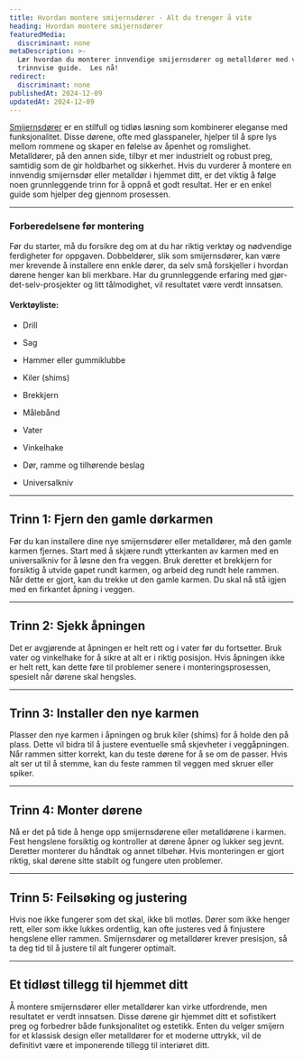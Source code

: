 ```yaml
---
title: Hvordan montere smijernsdører - Alt du trenger å vite
heading: Hvordan montere smijernsdører
featuredMedia:
  discriminant: none
metaDescription: >-
  Lær hvordan du monterer innvendige smijernsdører og metalldører med vår
  trinnvise guide.  Les nå!
redirect:
  discriminant: none
publishedAt: 2024-12-09
updatedAt: 2024-12-09
---
```

[Smijernsdører](https://www.glass.no/smijernsdor) er en stilfull og tidløs løsning som kombinerer eleganse med funksjonalitet. Disse dørene, ofte med glasspaneler, hjelper til å spre lys mellom rommene og skaper en følelse av åpenhet og romslighet. Metalldører, på den annen side, tilbyr et mer industrielt og robust preg, samtidig som de gir holdbarhet og sikkerhet. Hvis du vurderer å montere en innvendig smijernsdør eller metalldør i hjemmet ditt, er det viktig å følge noen grunnleggende trinn for å oppnå et godt resultat. Her er en enkel guide som hjelper deg gjennom prosessen.

---

### Forberedelsene før montering

Før du starter, må du forsikre deg om at du har riktig verktøy og nødvendige ferdigheter for oppgaven. Dobbeldører, slik som smijernsdører, kan være mer krevende å installere enn enkle dører, da selv små forskjeller i hvordan dørene henger kan bli merkbare. Har du grunnleggende erfaring med gjør-det-selv-prosjekter og litt tålmodighet, vil resultatet være verdt innsatsen.

#### Verktøyliste:

* Drill

* Sag

* Hammer eller gummiklubbe

* Kiler (shims)

* Brekkjern

* Målebånd

* Vater

* Vinkelhake

* Dør, ramme og tilhørende beslag

* Universalkniv

---

## Trinn 1: Fjern den gamle dørkarmen

Før du kan installere dine nye smijernsdører eller metalldører, må den gamle karmen fjernes. Start med å skjære rundt ytterkanten av karmen med en universalkniv for å løsne den fra veggen. Bruk deretter et brekkjern for forsiktig å utvide gapet rundt karmen, og arbeid deg rundt hele rammen. Når dette er gjort, kan du trekke ut den gamle karmen. Du skal nå stå igjen med en firkantet åpning i veggen.

---

## Trinn 2: Sjekk åpningen

Det er avgjørende at åpningen er helt rett og i vater før du fortsetter. Bruk vater og vinkelhake for å sikre at alt er i riktig posisjon. Hvis åpningen ikke er helt rett, kan dette føre til problemer senere i monteringsprosessen, spesielt når dørene skal hengsles.

---

## Trinn 3: Installer den nye karmen

Plasser den nye karmen i åpningen og bruk kiler (shims) for å holde den på plass. Dette vil bidra til å justere eventuelle små skjevheter i veggåpningen. Når rammen sitter korrekt, kan du teste dørene for å se om de passer. Hvis alt ser ut til å stemme, kan du feste rammen til veggen med skruer eller spiker.

---

## Trinn 4: Monter dørene

Nå er det på tide å henge opp smijernsdørene eller metalldørene i karmen. Fest hengslene forsiktig og kontroller at dørene åpner og lukker seg jevnt. Deretter monterer du håndtak og annet tilbehør. Hvis monteringen er gjort riktig, skal dørene sitte stabilt og fungere uten problemer.&#x20;

---

## Trinn 5: Feilsøking og justering

Hvis noe ikke fungerer som det skal, ikke bli motløs. Dører som ikke henger rett, eller som ikke lukkes ordentlig, kan ofte justeres ved å finjustere hengslene eller rammen. Smijernsdører og metalldører krever presisjon, så ta deg tid til å justere til alt fungerer optimalt.

---

## Et tidløst tillegg til hjemmet ditt

Å montere smijernsdører eller metalldører kan virke utfordrende, men resultatet er verdt innsatsen. Disse dørene gir hjemmet ditt et sofistikert preg og forbedrer både funksjonalitet og estetikk. Enten du velger smijern for et klassisk design eller metalldører for et moderne uttrykk, vil de definitivt være et imponerende tillegg til interiøret ditt.&#x20;
